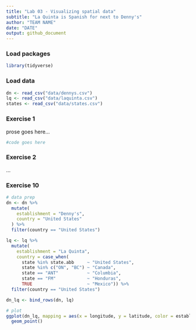 ```yaml
---
title: "Lab 03 - Visualizing spatial data"
subtitle: "La Quinta is Spanish for next to Denny's"
author: "TEAM NAME"
date: "DATE"
output: github_document
---
```


### Load packages

```r
library(tidyverse) 
```

### Load data

```r
dn <- read_csv("data/dennys.csv")
lq <- read_csv("data/laquinta.csv")
states <- read_csv("data/states.csv")
```

### Exercise 1

prose goes here...

```r
#code goes here
```

### Exercise 2

...

### Exercise 10

```r
# data prep
dn <- dn %>%
  mutate(
    establishment = "Denny's",
    country = "United States"
  ) %>%
  filter(country == "United States")

lq <- lq %>%
  mutate(
    establishment = "La Quinta",
    country = case_when(
      state %in% state.abb     ~ "United States",
      state %in% c("ON", "BC") ~ "Canada",
      state == "ANT"           ~ "Columbia",
      state == "FM"            ~ "Honduras",
      TRUE                     ~ "Mexico")) %>%
  filter(country == "United States")

dn_lq <- bind_rows(dn, lq)    

# plot
ggplot(dn_lq, mapping = aes(x = longitude, y = latitude, color = establishment)) +
  geom_point()
```


